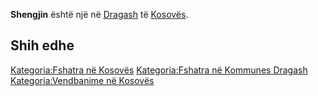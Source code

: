 {{Fshat në 
 | Emri                = Shengjin
 | EmriAlt                = 
 | NAME_SHORT_FORM=      
 | NAME_GENERIC=      
 | NAME_SORT_NAME_RO=      SHENGJIN
 | FULL_NAME_RO = Shengjin
 | FULL_NAME_ND_RO=Shengjin
 | SORT_NAME_RG=SHENGJIN
 | FULL_NAME_RG=Shengjin
 | FULL_NAME_ND_RG=Shengjin
 | SRP_NAME_SHORT_FORM=      
 | SRP_NAME_GENERIC=      
 | SRP_NAME_SORT_NAME_RO=      
 | SRP_FULL_NAME_RO = 
 | SRP_FULL_NAME_ND_RO=
 | SRP_SORT_NAME_RG=
 | SRP_FULL_NAME_RG=
 | SRP_FULL_NAME_ND_RG=
 | Emri (Rasa dhanore) = 
 | Figura              = 
 | Shteti              = Kosovo
 | Komuna              = Dragash
 | Kodi postar         = 
 | Sipërfaqja          = 

 | Popullsia           = 

 | Regj. i popullsisë  = 
 | Dend. e popullsisë  = 
 | Faqja zyrtare       = 
 <!--- Koordinatat ----> 
 | Gjerësia            = 42.130278
 | Gjatësia            = 20.756389
 | Lartësia            = 
}}
'''Shengjin''' është një [[]] në [[Dragash]] të [[Kosovës]].

<!-- == Gjeografia == -->
<!-- == Historia == -->
<!-- == Demografia == -->
== Shih edhe ==
{{Komuna Dragash}}
{{Kosovo-Administrata-Cung}}

[[Kategoria:Fshatra në Kosovës]]
[[Kategoria:Fshatra në Kommunes Dragash]]
[[Kategoria:Vendbanime në Kosovës]]